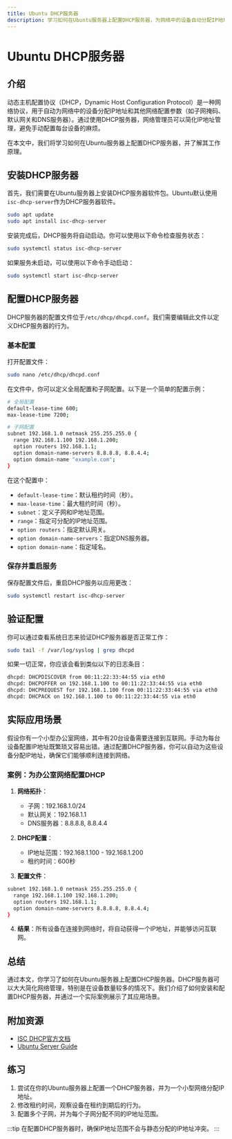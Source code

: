 ```yaml
---
title: Ubuntu DHCP服务器
description: 学习如何在Ubuntu服务器上配置DHCP服务器，为网络中的设备自动分配IP地址。
---
```


# Ubuntu DHCP服务器

## 介绍

动态主机配置协议（DHCP，Dynamic Host Configuration Protocol）是一种网络协议，用于自动为网络中的设备分配IP地址和其他网络配置参数（如子网掩码、默认网关和DNS服务器）。通过使用DHCP服务器，网络管理员可以简化IP地址管理，避免手动配置每台设备的麻烦。

在本文中，我们将学习如何在Ubuntu服务器上配置DHCP服务器，并了解其工作原理。

## 安装DHCP服务器

首先，我们需要在Ubuntu服务器上安装DHCP服务器软件包。Ubuntu默认使用`isc-dhcp-server`作为DHCP服务器软件。

```bash
sudo apt update
sudo apt install isc-dhcp-server
```

安装完成后，DHCP服务将自动启动。你可以使用以下命令检查服务状态：

```bash
sudo systemctl status isc-dhcp-server
```

如果服务未启动，可以使用以下命令手动启动：

```bash
sudo systemctl start isc-dhcp-server
```

## 配置DHCP服务器

DHCP服务器的配置文件位于`/etc/dhcp/dhcpd.conf`。我们需要编辑此文件以定义DHCP服务器的行为。

### 基本配置

打开配置文件：

```bash
sudo nano /etc/dhcp/dhcpd.conf
```

在文件中，你可以定义全局配置和子网配置。以下是一个简单的配置示例：

```bash
# 全局配置
default-lease-time 600;
max-lease-time 7200;

# 子网配置
subnet 192.168.1.0 netmask 255.255.255.0 {
  range 192.168.1.100 192.168.1.200;
  option routers 192.168.1.1;
  option domain-name-servers 8.8.8.8, 8.8.4.4;
  option domain-name "example.com";
}
```

在这个配置中：

- `default-lease-time`：默认租约时间（秒）。
- `max-lease-time`：最大租约时间（秒）。
- `subnet`：定义子网和IP地址范围。
- `range`：指定可分配的IP地址范围。
- `option routers`：指定默认网关。
- `option domain-name-servers`：指定DNS服务器。
- `option domain-name`：指定域名。

### 保存并重启服务

保存配置文件后，重启DHCP服务以应用更改：

```bash
sudo systemctl restart isc-dhcp-server
```

## 验证配置

你可以通过查看系统日志来验证DHCP服务器是否正常工作：

```bash
sudo tail -f /var/log/syslog | grep dhcpd
```

如果一切正常，你应该会看到类似以下的日志条目：

```bash
dhcpd: DHCPDISCOVER from 00:11:22:33:44:55 via eth0
dhcpd: DHCPOFFER on 192.168.1.100 to 00:11:22:33:44:55 via eth0
dhcpd: DHCPREQUEST for 192.168.1.100 from 00:11:22:33:44:55 via eth0
dhcpd: DHCPACK on 192.168.1.100 to 00:11:22:33:44:55 via eth0
```

## 实际应用场景

假设你有一个小型办公室网络，其中有20台设备需要连接到互联网。手动为每台设备配置IP地址既繁琐又容易出错。通过配置DHCP服务器，你可以自动为这些设备分配IP地址，确保它们能够顺利连接到网络。

### 案例：为办公室网络配置DHCP

1. **网络拓扑**：
   - 子网：192.168.1.0/24
   - 默认网关：192.168.1.1
   - DNS服务器：8.8.8.8, 8.8.4.4

2. **DHCP配置**：
   - IP地址范围：192.168.1.100 - 192.168.1.200
   - 租约时间：600秒

3. **配置文件**：

```bash
subnet 192.168.1.0 netmask 255.255.255.0 {
  range 192.168.1.100 192.168.1.200;
  option routers 192.168.1.1;
  option domain-name-servers 8.8.8.8, 8.8.4.4;
}
```

4. **结果**：所有设备在连接到网络时，将自动获得一个IP地址，并能够访问互联网。

## 总结

通过本文，你学习了如何在Ubuntu服务器上配置DHCP服务器。DHCP服务器可以大大简化网络管理，特别是在设备数量较多的情况下。我们介绍了如何安装和配置DHCP服务器，并通过一个实际案例展示了其应用场景。

## 附加资源

- [ISC DHCP官方文档](https://kb.isc.org/docs/isc-dhcp-44-manual-pages)
- [Ubuntu Server Guide](https://ubuntu.com/server/docs)

## 练习

1. 尝试在你的Ubuntu服务器上配置一个DHCP服务器，并为一个小型网络分配IP地址。
2. 修改租约时间，观察设备在租约到期后的行为。
3. 配置多个子网，并为每个子网分配不同的IP地址范围。

:::tip
在配置DHCP服务器时，确保IP地址范围不会与静态分配的IP地址冲突。
:::